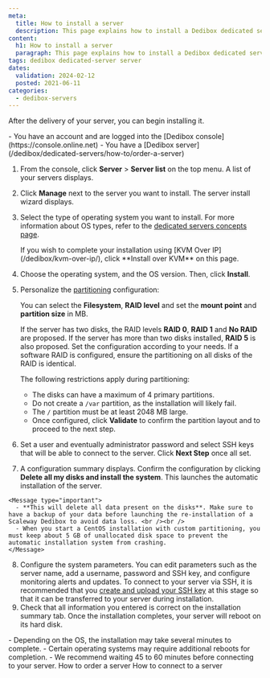 ```yaml
---
meta:
  title: How to install a server 
  description: This page explains how to install a Dedibox dedicated server
content:
  h1: How to install a server 
  paragraph: This page explains how to install a Dedibox dedicated server
tags: dedibox dedicated-server server 
dates:
  validation: 2024-02-12
  posted: 2021-06-11
categories:
  - dedibox-servers
---
```


After the delivery of your server, you can begin installing it.

<Message type="requirement">
  - You have an account and are logged into the [Dedibox console](https://console.online.net)
  - You have a [Dedibox server](/dedibox/dedicated-servers/how-to/order-a-server)
</Message>

1. From the console, click **Server** > **Server list** on the top menu. A list of your servers displays.
2. Click **Manage** next to the server you want to install. The server install wizard displays.
3. Select the type of operating system you want to install. 
    <Message type="tip">
      For more information about OS types, refer to the [dedicated servers concepts page](/dedibox/dedicated-servers/concepts/#os-type).
    </Message>

    <Message type="note">
      If you wish to complete your installation using [KVM Over IP](/dedibox/kvm-over-ip/), click **Install over KVM** on this page.
    </Message>
4. Choose the operating system, and the OS version. Then, click **Install**. 
5. Personalize the [partitioning](/dedibox/dedicated-servers/concepts/#partioning) configuration:

    You can select the **Filesystem**, **RAID level** and set the **mount point** and **partition size** in MB.

    If the server has two disks, the RAID levels **RAID 0**, **RAID 1** and **No RAID** are proposed. If the server has more than two disks installed, **RAID 5** is also proposed. Set the configuration according to your needs. If a software RAID is configured, ensure the partitioning on all disks of the RAID is identical.

    The following restrictions apply during partitioning:
      - The disks can have a maximum of 4 primary partitions.
      - Do not create a `/var` partition, as the installation will likely fail.
      - The `/` partition must be at least 2048 MB large.
      - Once configured, click **Validate** to confirm the partition layout and to proceed to the next step.

  6. Set a user and eventually administrator password and select SSH keys that will be able to connect to the server. Click **Next Step** once all set.
  7. A configuration summary displays. Confirm the configuration by clicking **Delete all my disks and install the system**. This launches the automatic installation of the server.

    <Message type="important">
      - **This will delete all data present on the disks**. Make sure to have a backup of your data before launching the re-installation of a Scaleway Dedibox to avoid data loss. <br /><br />
      - When you start a CentOS installation with custom partitioning, you must keep about 5 GB of unallocated disk space to prevent the automatic installation system from crashing.
    </Message>
8. Configure the system parameters. You can edit parameters such as the server name, add a username, password and SSH key, and configure monitoring alerts and updates.
    <Message type="note">
      To connect to your server via SSH, it is recommended that you [create and upload your SSH key](/dedibox-console/account/how-to/upload-an-ssh-key/) at this stage so that it can be transferred to your server during installation.
    </Message>
9. Check that all information you entered is correct on the installation summary tab.
    Once the installation completes, your server will reboot on its hard disk.

<Message type="note">
  - Depending on the OS, the installation may take several minutes to complete.
  - Certain operating systems may require additional reboots for completion.
  - We recommend waiting 45 to 60 minutes before connecting to your server.
</Message>


<Navigation title="See also">
  <PreviousButton to="/dedibox/dedicated-servers/how-to/order-a-server/">How to order a server</PreviousButton>
  <NextButton to="/dedibox/dedicated-servers/how-to/connect-to-server/">How to connect to a server</NextButton>
</Navigation>
